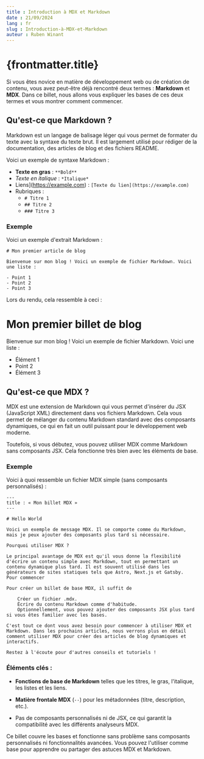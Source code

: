 ```yaml
---
title : Introduction à MDX et Markdown
date : 21/09/2024
lang : fr
slug : Introduction-à-MDX-et-Markdown
auteur : Ruben Winant
---
```


# {frontmatter.title}

Si vous êtes novice en matière de développement web ou de création de contenu, vous avez peut-être déjà rencontré deux termes : **Markdown** et **MDX**. Dans ce billet, nous allons vous expliquer les bases de ces deux termes et vous montrer comment commencer.

## Qu'est-ce que Markdown ?

Markdown est un langage de balisage léger qui vous permet de formater du texte avec la syntaxe du texte brut. Il est largement utilisé pour rédiger de la documentation, des articles de blog et des fichiers README.

Voici un exemple de syntaxe Markdown :

- **Texte en gras** : `**Bold**`
- *Texte en italique* : `*Italique*`
- Liens](https://example.com) : `[Texte du lien](https://example.com)`
- Rubriques :
  - `# Titre 1`
  - `## Titre 2`
  - `### Titre 3`

### Exemple

Voici un exemple d'extrait Markdown :

```Md
# Mon premier article de blog

Bienvenue sur mon blog ! Voici un exemple de fichier Markdown. Voici une liste :

- Point 1
- Point 2
- Point 3

```

Lors du rendu, cela ressemble à ceci :

# Mon premier billet de blog

Bienvenue sur mon blog ! Voici un exemple de fichier Markdown. Voici une liste :

- Élément 1
- Point 2
- Élément 3

## Qu'est-ce que MDX ?

MDX est une extension de Markdown qui vous permet d'insérer du JSX (JavaScript XML) directement dans vos fichiers Markdown. Cela vous permet de mélanger du contenu Markdown standard avec des composants dynamiques, ce qui en fait un outil puissant pour le développement web moderne.

Toutefois, si vous débutez, vous pouvez utiliser MDX comme Markdown sans composants JSX. Cela fonctionne très bien avec les éléments de base.

### Exemple

Voici à quoi ressemble un fichier MDX simple (sans composants personnalisés) :

```mdx
---
title : « Mon billet MDX »
---

# Hello World

Voici un exemple de message MDX. Il se comporte comme du Markdown, mais je peux ajouter des composants plus tard si nécessaire.

Pourquoi utiliser MDX ?

Le principal avantage de MDX est qu'il vous donne la flexibilité d'écrire un contenu simple avec Markdown, tout en permettant un contenu dynamique plus tard. Il est souvent utilisé dans les générateurs de sites statiques tels que Astro, Next.js et Gatsby.
Pour commencer

Pour créer un billet de base MDX, il suffit de

    Créer un fichier .mdx.
    Écrire du contenu Markdown comme d'habitude.
    Optionnellement, vous pouvez ajouter des composants JSX plus tard si vous êtes familier avec les bases.

C'est tout ce dont vous avez besoin pour commencer à utiliser MDX et Markdown. Dans les prochains articles, nous verrons plus en détail comment utiliser MDX pour créer des articles de blog dynamiques et interactifs.

Restez à l'écoute pour d'autres conseils et tutoriels !
```

### Éléments clés :
- **Fonctions de base de Markdown** telles que les titres, le gras, l'italique, les listes et les liens.

- **Matière frontale MDX** (`--`) pour les métadonnées (titre, description, etc.).

- Pas de composants personnalisés ni de JSX, ce qui garantit la compatibilité avec les différents analyseurs MDX.

Ce billet couvre les bases et fonctionne sans problème sans composants personnalisés ni fonctionnalités avancées. Vous pouvez l'utiliser comme base pour apprendre ou partager des astuces MDX et Markdown.